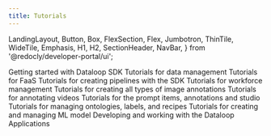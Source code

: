 ```yaml
---
title: Tutorials
---
```


  LandingLayout,
  Button,
  Box,
  FlexSection,
  Flex,
  Jumbotron,
  ThinTile,
  WideTile,
  Emphasis,
  H1,
  H2,
  SectionHeader,
  NavBar,
} from '@redocly/developer-portal/ui';



<Box my={25}>
  <FlexSection justifyContent="space-around" flexWrap="wrap">
    <WideTile header="Getting Started With Dataloop SDK" to="getting_started.md" icon={icon3}>
          Getting started with Dataloop SDK
    </WideTile>
    <WideTile header="Data Management Tutorial" to="data_management.md" icon={launchFastIcon}>
          Tutorials for data management
    </WideTile>
    <WideTile header="FaaS Tutorial" to="faas.md" icon={launchFastIcon}>
          Tutorials for FaaS
    </WideTile>
    <WideTile header="Pipelines" to="pipelines.md" icon={icon3}>
          Tutorials for creating pipelines with the SDK
    </WideTile>
    <WideTile header="Task Workflows" to="task_workflows.md" icon={icon3}>
          Tutorials for workforce management
    </WideTile>
    <WideTile header="Image Annotations" to="annotations_image.md" icon={icon1}>
          Tutorials for creating all types of image annotations
    </WideTile>
    <WideTile header="Video Annotations" to="annotations_video.md" icon={launchFastIcon}>
          Tutorials for annotating videos
    </WideTile>
    <WideTile header="Prompts Annotations" to="annotations_prompts.md" icon={icon3}>
          Tutorials for the prompt items, annotations and studio
    </WideTile>
    <WideTile header="Recipe and Ontology" to="recipe_and_ontology.md" icon={icon3}>
          Tutorials for managing ontologies, labels, and recipes
    </WideTile>
    <WideTile header="Model Management" to="model_management.md" icon={icon3}>
          Tutorials for creating and managing ML model
    </WideTile>
    <WideTile header="Applications" to="applications.md" icon={icon3}>
          Developing and working with the Dataloop Applications
    </WideTile>
  </FlexSection>
</Box>

